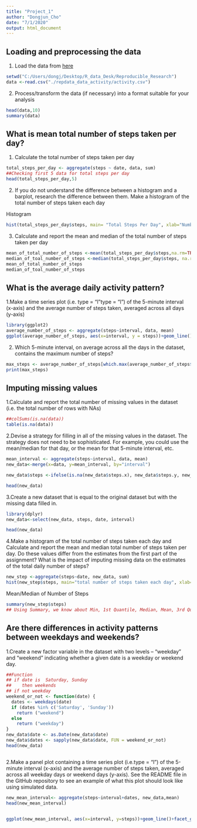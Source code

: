 ---
title: "Project_1"
author: "Dongjun_Cho"
date: "7/1/2020"
output: html_document
---


## **Loading and preprocessing the data **

1. Load the data from [here](https://d396qusza40orc.cloudfront.net/repdata%2Fdata%2Factivity.zip) 
```{r}
setwd("C:/Users/dongj/Desktop/R_data_Desk/Reproducible_Research")
data <-read.csv("./repdata_data_activity/activity.csv")

```

2. Process/transform the data (if necessary) into a format suitable for your analysis
```{r}
head(data,10)
summary(data)

```

## **What is mean total number of steps taken per day?**

1. Calculate the total number of steps taken per day
```{r}
total_steps_per_day <- aggregate(steps ~ date, data, sum)
##Checking first 5 data for total steps per day
head(total_steps_per_day,5)
```
2. If you do not understand the difference between a histogram and a barplot, research the difference between them. Make a histogram of the total number of steps taken each day

Histogram
```{r}
hist(total_steps_per_day$steps, main= "Total Steps Per Day", xlab="Number of Steps")
```

3. Calculate and report the mean and median of the total number of steps taken per day

```{r}
mean_of_total_number_of_steps <-mean(total_steps_per_day$steps,na.rm=TRUE)
median_of_toal_number_of_steps <-median(total_steps_per_day$steps, na.rm=TRUE)
mean_of_total_number_of_steps
median_of_toal_number_of_steps
```

## **What is the average daily activity pattern?**

1.Make a time series plot (i.e. type = "l"\color{red}{\verb|type = "l"|}type = "l") of the 5-minute interval (x-axis) and the average number of steps taken, averaged across all days (y-axis)

```{r}
library(ggplot2)
average_number_of_steps <- aggregate(steps~interval, data, mean)
ggplot(average_number_of_steps, aes(x=interval, y = steps))+geom_line()+ labs(title="Average number of steps across all days", x= "Intervals", y= "steps")
```


2. Which 5-minute interval, on average across all the days in the dataset, contains the maximum number of steps?

```{r}
max_steps <- average_number_of_steps[which.max(average_number_of_steps$steps),]
print(max_steps)


```
## **Imputing missing values**

1.Calculate and report the total number of missing values in the dataset (i.e. the total number of rows with NAs)
```{r}
##colSums(is.na(data))
table(is.na(data))
```


2.Devise a strategy for filling in all of the missing values in the dataset. The strategy does not need to be sophisticated. For example, you could use the mean/median for that day, or the mean for that 5-minute interval, etc.
```{r}
mean_interval <- aggregate(steps~interval, data, mean)
new_data<-merge(x=data, y=mean_interval, by="interval")

new_data$steps <-ifelse(is.na(new_data$steps.x), new_data$steps.y, new_data$steps.x)

head(new_data)

```

3.Create a new dataset that is equal to the original dataset but with the missing data filled in.

```{r}
library(dplyr)
new_data<-select(new_data, steps, date, interval)

head(new_data)
```

4.Make a histogram of the total number of steps taken each day and Calculate and report the mean and median total number of steps taken per day. Do these values differ from the estimates from the first part of the assignment? What is the impact of imputing missing data on the estimates of the total daily number of steps?

```{r}
new_step <-aggregate(steps~date, new_data, sum)
hist(new_step$steps, main="total number of steps taken each day", xlab="steps")

```

Mean/Median of Number of Steps
```{r}
summary(new_step$steps)
## Using Summary, we know about Min, 1st Quantile, Median, Mean, 3rd Quantile, MAx and NA's
```

## **Are there differences in activity patterns between weekdays and weekends?**

1.Create a new factor variable in the dataset with two levels – “weekday” and “weekend” indicating whether a given date is a weekday or weekend day.

```{r}
##Function 
## if date is  Saturday, Sunday
##    then weekends
## if not weekday
weekend_or_not <- function(date) {
  dates <- weekdays(date)
  if (dates %in% c('Saturday', 'Sunday'))
    return ("weekend")
  else
    return ("weekday")
}
new_data$date <- as.Date(new_data$date)
new_data$dates <- sapply(new_data$date, FUN = weekend_or_not)
head(new_data)



```

2.Make a panel plot containing a time series plot (i.e.type = "l") of the 5-minute interval (x-axis) and the average number of steps taken, averaged across all weekday days or weekend days (y-axis). See the README file in the GitHub repository to see an example of what this plot should look like using simulated data.

```{r}

new_mean_interval<- aggregate(steps~interval+dates, new_data,mean)
head(new_mean_interval)


ggplot(new_mean_interval, aes(x=interval, y=steps))+geom_line()+facet_grid(dates ~.)+ labs(x="Interval", y="Steps")

```


